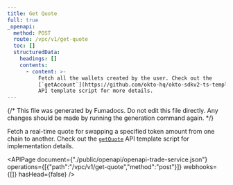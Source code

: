 ```yaml
---
title: Get Quote
full: true
_openapi:
  method: POST
  route: /vpc/v1/get-quote
  toc: []
  structuredData:
    headings: []
    contents:
      - content: >-
          Fetch all the wallets created by the user. Check out the
          [`getAccount`](https://github.com/okto-hq/okto-sdkv2-ts-template/blob/main/src/api-template/explorer/getAccount.ts)
          API template script for more details.
---
```


{/* This file was generated by Fumadocs. Do not edit this file directly. Any changes should be made by running the generation command again. */}

Fetch a real-time quote for swapping a specified token amount from one chain to another. Check out the [`getQuote`](https://github.com/okto-hq/okto-sdkv2-ts-template/blob/main/src/trade-service/index.ts) API template script for implementation details.

<APIPage document={"./public/openapi/openapi-trade-service.json"} operations={[{"path":"/vpc/v1/get-quote","method":"post"}]} webhooks={[]} hasHead={false} />